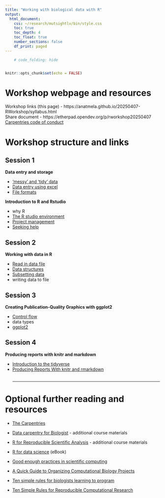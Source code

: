 ```yaml
---
title: "Working with biological data with R"
output:
  html_document:
    css: ~/research/mutsightlv/bin/style.css
    toc: true
    toc_depth: 4
    toc_float: true
    number_sections: false
    df_print: paged
---
```


```r
    # code_folding: hide


knitr::opts_chunk$set(echo = FALSE)
```

# Workshop webpage and resources

Workshop links (this page) -  https://anatmela.github.io/20250407-RWorkshop/syllabus.html  
Share document - https://etherpad.opendev.org/p/rworkshop20250407  
[Carpentries code of conduct](https://docs.carpentries.org/policies/coc/)  

# Workshop structure and links

## Session 1

<!-- introduce myself, the course, the links
introduce helpers
introduce code of conduct
introduce post-its system
introduction excercise
Course goals
Assuming no background in R
Live coding - you do along me
-->

**Data entry and storage**

- ['messy' and 'tidy' data](./tidy_data.html)
  <!-- - [Link to tidy data exercise](./exercise/exs1_1.html) -->
- [Data entry using excel](./data_entry.html)
- [File formats](./formats.html)

**Introduction to R and Rstudio**

- why R <!-- -  (and by extension, why use a programmatic approach for data analysis) -->
- [The R studio environment](https://swcarpentry.github.io/r-novice-gapminder/01-rstudio-intro.html)
- [Project management](https://swcarpentry.github.io/r-novice-gapminder/02-project-intro.html)
- [Seeking help](https://swcarpentry.github.io/r-novice-gapminder/03-seeking-help.html)

<!-- ### review - by take home assignment (to be reviewed at start of next session) -->
<!-- - tidy messy data and save as text file -->
<!-- - identify R packages for specific tasks -->
<!-- - install package -->
<!-- - read help file for new function -->



## Session 2

**Working with data in R**

- [Read in data file](https://swcarpentry.github.io/r-novice-gapminder/04-data-structures-part1.html)
- [Data structures](https://swcarpentry.github.io/r-novice-gapminder/04-data-structures-part1.html)
- [Subsetting data](https://swcarpentry.github.io/r-novice-gapminder/06-data-subsetting.html)
- writing data to file

<!-- ### review - by take home assignment (to be reviewed at start of next session) -->
<!-- - clean up 'messy data' using R -->

## Session 3 

**Creating Publication-Quality Graphics with ggplot2**

- [Control flow](https://swcarpentry.github.io/r-novice-gapminder/instructor/07-control-flow.html) 
- data types <!--(continuous, categorical)-->
- [ggplot2](https://swcarpentry.github.io/r-novice-gapminder/instructor/08-plot-ggplot2.html)
<!-- - modify plots to include additional layers of information. -->

<!-- ### review - by take home assignment (to be reviewed at start of next session) -->
<!-- - generate an additional plot type which was not shown in lesson (an example of suggested output will be given)  -->


## Session 4 

**Producing reports with knitr and markdown**

- [Introduction to the tidyverse](https://swcarpentry.github.io/r-novice-gapminder/instructor/12-dplyr.html)
- [Producing Reports With knitr and rmarkdown](https://swcarpentry.github.io/r-novice-gapminder/instructor/14-knitr-markdown.html)
<!-- - this session will effectively recap all previously acquired skills as learners will go from data, to subsetting, to plot, to presenting in a report. Assignment will be done in class or to be taken home if not completed in time.   -->
<br>
<br>
<hr>

# Optional further reading and resources

* [The Carpentries](https://carpentries.org)

* [Data carpentry for Biologist](https://datacarpentry.org/semester-biology/) - additional course materials

* [R for Reproducible Scientific Analysis](https://swcarpentry.github.io/r-novice-gapminder/) - additional course materials

* [R for data science](https://r4ds.hadley.nz) (eBook)

* [Good enough practices in scientific computing](https://journals.plos.org/ploscompbiol/article?id=10.1371/journal.pcbi.1005510)

* [A Quick Guide to Organizing Computational Biology Projects](http://journals.plos.org/ploscompbiol/article?id=10.1371/journal.pcbi.1000424)

* [Ten simple rules for biologists learning to program](http://journals.plos.org/ploscompbiol/article?id=10.1371/journal.pcbi.1005871)

* [Ten Simple Rules for Reproducible Computational Research](https://journals.plos.org/ploscompbiol/article?id=10.1371/journal.pcbi.1003285)

